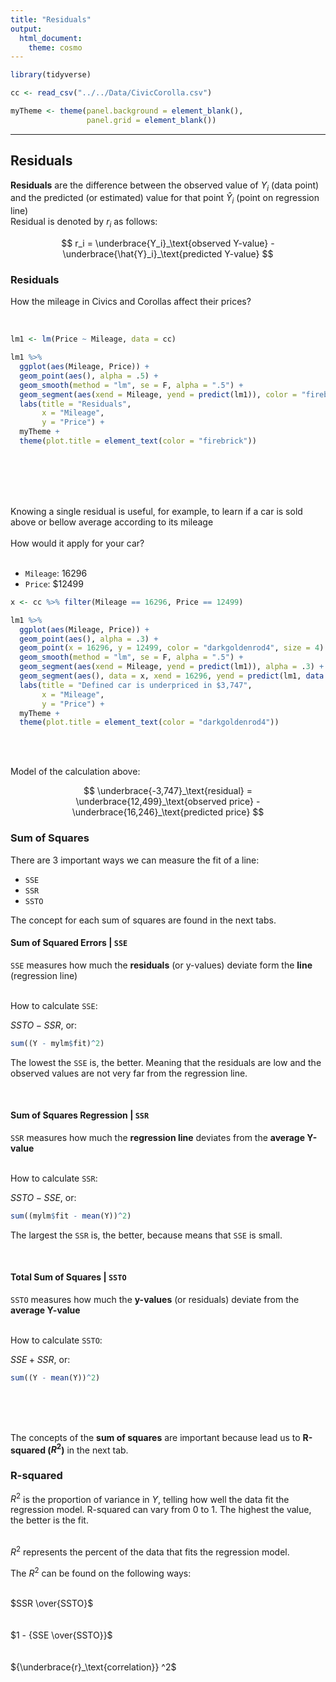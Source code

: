 ```yaml
---
title: "Residuals"
output: 
  html_document:
    theme: cosmo
---
```



```r
library(tidyverse)
```

```r
cc <- read_csv("../../Data/CivicCorolla.csv")
```

```r
myTheme <- theme(panel.background = element_blank(),
                 panel.grid = element_blank())
```



----

## Residuals {.tabset .tabset-fade}




**Residuals** are the difference between the observed value of $Y_i$ (data point) and the predicted (or estimated) value for that point $\hat{Y}_i$ (point on regression line) <br>
Residual is denoted by $r_i$ as follows:

$$
r_i = \underbrace{Y_i}_\text{observed Y-value} - \underbrace{\hat{Y}_i}_\text{predicted Y-value}
$$

### Residuals


How the mileage in Civics and Corollas affect their prices?



<br>

```r
lm1 <- lm(Price ~ Mileage, data = cc)

lm1 %>% 
  ggplot(aes(Mileage, Price)) +
  geom_point(aes(), alpha = .5) +
  geom_smooth(method = "lm", se = F, alpha = ".5") +
  geom_segment(aes(xend = Mileage, yend = predict(lm1)), color = "firebrick") +
  labs(title = "Residuals",
       x = "Mileage",
       y = "Price") +
  myTheme +
  theme(plot.title = element_text(color = "firebrick"))
```

<br>
<br>
<br>
<br>


Knowing a single residual is useful, for example,  to learn if a car is sold above or bellow average according to its mileage <br>
<br>
How would it apply for your car? <br>
<br>

  * `Mileage`: 16296
  * `Price`: $12499 
  
```r
x <- cc %>% filter(Mileage == 16296, Price == 12499)

lm1 %>% 
  ggplot(aes(Mileage, Price)) +
  geom_point(aes(), alpha = .3) +
  geom_point(x = 16296, y = 12499, color = "darkgoldenrod4", size = 4) +
  geom_smooth(method = "lm", se = F, alpha = ".5") +
  geom_segment(aes(xend = Mileage, yend = predict(lm1)), alpha = .3) +
  geom_segment(aes(), data = x, xend = 16296, yend = predict(lm1, data.frame(Mileage = 16296)), color = "darkgoldenrod4", size = 1) +
  labs(title = "Defined car is underpriced in $3,747",
       x = "Mileage",
       y = "Price") +
  myTheme +
  theme(plot.title = element_text(color = "darkgoldenrod4"))
```

<br>
<br>

Model of the calculation above:

$$
\underbrace{-3,747}_\text{residual} = \underbrace{12,499}_\text{observed price} - \underbrace{16,246}_\text{predicted price}
$$






### Sum of Squares {.tabset .tabset-fade}





There are 3 important ways we can measure the fit of a line: <br>

  * `SSE`
  * `SSR`
  * `SSTO`
  
The concept for each sum of squares are found in the next tabs.

#### Sum of Squared Errors | `SSE`

`SSE` measures how much the **residuals** (or y-values) deviate form the **line** (regression line) <br>
<br>

How to calculate `SSE`:

$SSTO - SSR$, or:

```r
sum((Y - mylm$fit)^2)
```

The lowest the `SSE` is, the better. Meaning that the residuals are low and the observed values are not very far from the regression line. <br> 

<br>


#### Sum of Squares Regression | `SSR`

`SSR` measures how much the **regression line** deviates from the **average Y-value** <br>
<br>

How to calculate `SSR`:

$SSTO - SSE$, or:

```r
sum((mylm$fit - mean(Y))^2)
```

The largest the `SSR` is, the better, because means that `SSE` is small. <br>

<br>


#### Total Sum of Squares | `SSTO`

`SSTO` measures how much the **y-values** (or residuals) deviate from the **average Y-value** <br>
<br>

How to calculate `SSTO`:

$SSE + SSR$, or:

```r
sum((Y - mean(Y))^2)
```

<br>
<br>
<br>

The concepts of the **sum of squares** are important because lead us to **R-squared ($R^2$)** in the next tab.








### R-squared



$R^2$ is the proportion of variance in $Y$, telling how well the data fit the regression model. R-squared can vary from 0 to 1. The highest the value, the better is the fit. <br>
<br>

$R^2$ represents the percent of the data that fits the regression model. 

The $R^2$ can be found on the following ways: <br>
<br>

$SSR \over{SSTO}$ <br><br><br>
$1 - {SSE \over{SSTO}}$ <br><br><br>
${\underbrace{r}_\text{correlation}} ^2$

<br>
<br>











